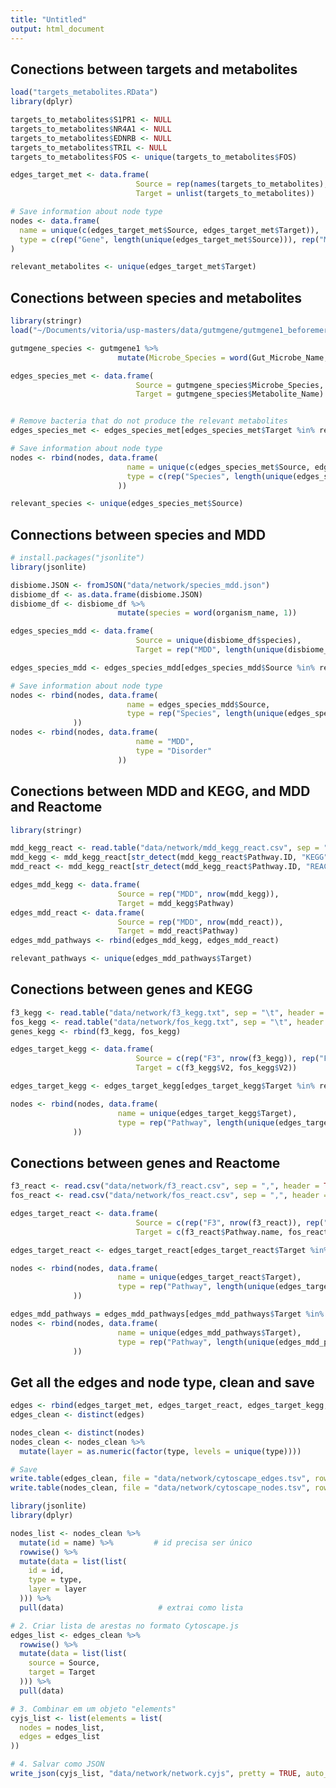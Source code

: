 ```yaml
---
title: "Untitled"
output: html_document
---
```


## Conections between targets and metabolites

```R
load("targets_metabolites.RData")
library(dplyr)

targets_to_metabolites$S1PR1 <- NULL
targets_to_metabolites$NR4A1 <- NULL
targets_to_metabolites$EDNRB <- NULL
targets_to_metabolites$TRIL <- NULL
targets_to_metabolites$FOS <- unique(targets_to_metabolites$FOS)

edges_target_met <- data.frame(
                            Source = rep(names(targets_to_metabolites), lengths(targets_to_metabolites)),
                            Target = unlist(targets_to_metabolites))

# Save information about node type
nodes <- data.frame(
  name = unique(c(edges_target_met$Source, edges_target_met$Target)),
  type = c(rep("Gene", length(unique(edges_target_met$Source))), rep("Metabolite", length(unique(edges_target_met$Target))))
)

relevant_metabolites <- unique(edges_target_met$Target)
```



<!-- ## Conections between genes and GO -->

<!-- ```{R} -->
<!-- f3_go <- read.table("data/network/f3_go.tsv", sep = "\t", header = TRUE) -->
<!-- fos_go <- read.table("data/network/fos_go.tsv", sep = "\t", header = TRUE) -->
<!-- genes_go <- rbind(f3_go, fos_go) -->

<!-- edges_target_go <- data.frame( -->
<!--                             Source = genes_go$SYMBOL, -->
<!--                             Target = genes_go$GO.NAME) -->

<!-- nodes <- rbind(nodes, data.frame( -->
<!--                         name = unique(edges_target_go$Target), -->
<!--                         type = rep("Pathway", length(unique(edges_target_go$Target))) -->
<!--               )) -->
<!-- ``` -->

## Conections between species and metabolites

```R
library(stringr)
load("~/Documents/vitoria/usp-masters/data/gutmgene/gutmgene1_beforemerging.RData")

gutmgene_species <- gutmgene1 %>%
                        mutate(Microbe_Species = word(Gut_Microbe_Name, 1))

edges_species_met <- data.frame(
                            Source = gutmgene_species$Microbe_Species,
                            Target = gutmgene_species$Metabolite_Name)


# Remove bacteria that do not produce the relevant metabolites
edges_species_met <- edges_species_met[edges_species_met$Target %in% relevant_metabolites, ]

# Save information about node type
nodes <- rbind(nodes, data.frame(
                          name = unique(c(edges_species_met$Source, edges_species_met$Target)),
                          type = c(rep("Species", length(unique(edges_species_met$Source))), rep("Metabolite", length(unique(edges_species_met$Target))))
                        ))

relevant_species <- unique(edges_species_met$Source)
```

## Connections between species and MDD

```R
# install.packages("jsonlite")
library(jsonlite)

disbiome.JSON <- fromJSON("data/network/species_mdd.json")
disbiome_df <- as.data.frame(disbiome.JSON)
disbiome_df <- disbiome_df %>%
                        mutate(species = word(organism_name, 1))

edges_species_mdd <- data.frame(
                            Source = unique(disbiome_df$species),
                            Target = rep("MDD", length(unique(disbiome_df$species))))

edges_species_mdd <- edges_species_mdd[edges_species_mdd$Source %in% relevant_species, ]

# Save information about node type
nodes <- rbind(nodes, data.frame(
                          name = edges_species_mdd$Source,
                          type = rep("Species", length(unique(edges_species_mdd$Source)))
              ))
nodes <- rbind(nodes, data.frame(
                            name = "MDD",
                            type = "Disorder"
                        ))
```

## Conections between MDD and KEGG, and MDD and Reactome

```R
library(stringr)

mdd_kegg_react <- read.table("data/network/mdd_kegg_react.csv", sep = ",", header = TRUE)
mdd_kegg <- mdd_kegg_react[str_detect(mdd_kegg_react$Pathway.ID, "KEGG"),]
mdd_react <- mdd_kegg_react[str_detect(mdd_kegg_react$Pathway.ID, "REACT"),]

edges_mdd_kegg <- data.frame(
                        Source = rep("MDD", nrow(mdd_kegg)),
                        Target = mdd_kegg$Pathway)
edges_mdd_react <- data.frame(
                        Source = rep("MDD", nrow(mdd_react)),
                        Target = mdd_react$Pathway)
edges_mdd_pathways <- rbind(edges_mdd_kegg, edges_mdd_react)

relevant_pathways <- unique(edges_mdd_pathways$Target)
```

## Conections between genes and KEGG

```R
f3_kegg <- read.table("data/network/f3_kegg.txt", sep = "\t", header = F)
fos_kegg <- read.table("data/network/fos_kegg.txt", sep = "\t", header = F)
genes_kegg <- rbind(f3_kegg, fos_kegg)

edges_target_kegg <- data.frame(
                            Source = c(rep("F3", nrow(f3_kegg)), rep("FOS", nrow(fos_kegg))),
                            Target = c(f3_kegg$V2, fos_kegg$V2))

edges_target_kegg <- edges_target_kegg[edges_target_kegg$Target %in% relevant_pathways, ]

nodes <- rbind(nodes, data.frame(
                        name = unique(edges_target_kegg$Target),
                        type = rep("Pathway", length(unique(edges_target_kegg$Target)))
              ))
```

## Conections between genes and Reactome

```R
f3_react <- read.csv("data/network/f3_react.csv", sep = ",", header = TRUE)
fos_react <- read.csv("data/network/fos_react.csv", sep = ",", header = TRUE)

edges_target_react <- data.frame(
                            Source = c(rep("F3", nrow(f3_react)), rep("FOS", nrow(fos_react))),
                            Target = c(f3_react$Pathway.name, fos_react$Pathway.name))

edges_target_react <- edges_target_react[edges_target_react$Target %in% relevant_pathways, ]

nodes <- rbind(nodes, data.frame(
                        name = unique(edges_target_react$Target),
                        type = rep("Pathway", length(unique(edges_target_react$Target)))
              ))
```

```R
edges_mdd_pathways = edges_mdd_pathways[edges_mdd_pathways$Target %in% c(edges_target_react$Target, edges_target_kegg$Target), ]
nodes <- rbind(nodes, data.frame(
                        name = unique(edges_mdd_pathways$Target),
                        type = rep("Pathway", length(unique(edges_mdd_pathways$Target)))
              ))
```


## Get all the edges and node type, clean and save

```R
edges <- rbind(edges_target_met, edges_target_react, edges_target_kegg, edges_mdd_pathways, edges_species_mdd, edges_species_met)
edges_clean <- distinct(edges)

nodes_clean <- distinct(nodes)
nodes_clean <- nodes_clean %>%
  mutate(layer = as.numeric(factor(type, levels = unique(type))))

# Save
write.table(edges_clean, file = "data/network/cytoscape_edges.tsv", row.names=FALSE, sep="\t")
write.table(nodes_clean, file = "data/network/cytoscape_nodes.tsv", row.names=FALSE, sep="\t")

```
```R
library(jsonlite)
library(dplyr)

nodes_list <- nodes_clean %>%
  mutate(id = name) %>%         # id precisa ser único
  rowwise() %>%
  mutate(data = list(list(
    id = id,
    type = type,
    layer = layer
  ))) %>%
  pull(data)                     # extrai como lista

# 2. Criar lista de arestas no formato Cytoscape.js
edges_list <- edges_clean %>%
  rowwise() %>%
  mutate(data = list(list(
    source = Source,
    target = Target
  ))) %>%
  pull(data)

# 3. Combinar em um objeto "elements"
cyjs_list <- list(elements = list(
  nodes = nodes_list,
  edges = edges_list
))

# 4. Salvar como JSON
write_json(cyjs_list, "data/network/network.cyjs", pretty = TRUE, auto_unbox = TRUE)
```
